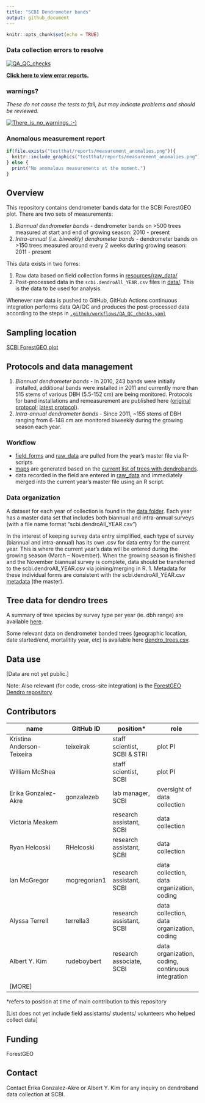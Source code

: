 ```yaml
---
title: "SCBI Dendrometer bands"
output: github_document
---
```


<!-- README.md is generated from README.Rmd. Please edit that file -->

```r
knitr::opts_chunk$set(echo = TRUE)
```

### Data collection errors to resolve

[![QA_QC_checks](https://github.com/SCBI-ForestGEO/Dendrobands/workflows/QA_QC_checks/badge.svg)](https://github.com/SCBI-ForestGEO/Dendrobands/actions)

**[Click here to view error reports.](https://github.com/SCBI-ForestGEO/Dendrobands/tree/master/testthat/reports)**

### warnings? 
*These do not cause the tests to fail, but may indicate problems and should be reviewed.*

[![There_is_no_warnings_:-)](testthat/reports/warnings.png)](https://github.com/SCBI-ForestGEO/Dendrobands/tree/master/testthat/reports/warnings)


### Anomalous measurement report

```r
if(file.exists("testthat/reports/measurement_anomalies.png")){
  knitr::include_graphics("testthat/reports/measurement_anomalies.png")
} else {
  print("No anomalous measurements at the moment.")
}
```



## Overview 

This repository contains dendrometer bands data for the SCBI ForestGEO plot. There are two sets of measurements: 

1. *Biannual dendrometer bands* - dendrometer bands on >500 trees measured at start and end of growing season: 2010 - present
2. *Intra-annual (i.e. biweekly) dendrometer bands* - dendrometer bands on >150 trees measured around every 2 weeks during growing season: 2011 - present

This data exists in two forms:

1. Raw data based on field collection forms in [resources/raw_data/](https://github.com/SCBI-ForestGEO/Dendrobands/tree/master/resources/raw_data/)
1. Post-processed data in the `scbi.dendroAll_YEAR.csv` files in [data/](https://github.com/SCBI-ForestGEO/Dendrobands/tree/master/data/). This is the data to be used for analysis.

Whenever raw data is pushed to GitHub, GitHub Actions continuous integration performs data QA/QC and produces the post-processed data according to the steps in [`.github/workflows/QA_QC_checks.yaml`](https://github.com/SCBI-ForestGEO/Dendrobands/tree/master/.github/workflows/QA_QC_checks.yaml)

## Sampling location
[SCBI ForestGEO plot](https://forestgeo.si.edu/sites/north-america/smithsonian-conservation-biology-institute)


## Protocols and data management

1. *Biannual dendrometer bands* - In 2010, 243 bands were initially installed, additional bands were installed in 2011 and currently more than 515 stems of various DBH (5.5-152 cm) are being monitored. Protocols for band installations and remeasurement are published here ([original protocol](https://forestgeo.si.edu/sites/default/files/metal_band_dendrometer_protocol_done_1.pdf); [latest protocol](https://docs.google.com/document/d/1kCG22EAEnOVxw9Z-cPPvrHIzvRFE-j0U7anTmhJbkqM/edit)).
1. *Intra-annual dendrometer bands* - Since 2011, ~155 stems of DBH ranging from 6-148 cm are monitored biweekly during the growing season each year.

### Workflow

- [field_forms](https://github.com/SCBI-ForestGEO/Dendrobands/tree/master/resources/field_forms) and [raw_data](https://github.com/SCBI-ForestGEO/Dendrobands/tree/master/resources/raw_data) are pulled from the year's master file via R-scripts
- [maps](https://github.com/SCBI-ForestGEO/Dendrobands/tree/master/resources/maps) are generated based on the [current list of trees with dendrobands](https://github.com/SCBI-ForestGEO/Dendrobands/blob/master/data/dendro_trees.csv). 
- data recorded in the field are entered in [raw_data](https://github.com/SCBI-ForestGEO/Dendrobands/tree/master/resources/raw_data) and immediately merged into the current year's master file using an R script.

### Data organization

A dataset for each year of collection is found in the [data folder](https://github.com/SCBI-ForestGEO/Dendrobands/tree/master/data). Each year has a master data set that includes both biannual and intra-annual surveys (with a file name format "scbi.dendroAll_YEAR.csv")

In the interest of keeping survey data entry simplified, each type of survey (biannual and intra-annual) has its own .csv for data entry for the current year. This is where the current year’s data will be entered during the growing season (March – November). When the growing season is finished and the November biannual survey is complete, data should be transferred to the scbi.dendroAll_YEAR.csv via joining/merging in R. 
1.	Metadata for these individual forms are consistent with the scbi.dendroAll_YEAR.csv [metadata](https://github.com/SCBI-ForestGEO/Dendrobands/blob/master/data/metadata/scbi.dendroALL_%5BYEAR%5D_metadata.csv) (the master).

## Tree data for dendro trees
A summary of tree species by survey type per year (ie. dbh range) are available [here](https://github.com/SCBI-ForestGEO/Dendrobands/tree/master/results/dendro_trees_dbhcount).

Some relevant data on dendrometer banded trees (geographic location, date started/end, mortalitity year, etc) is available here [dendro_trees.csv](https://github.com/SCBI-ForestGEO/Dendrobands/blob/master/data/dendro_trees.csv).

## Data use

[Data are not yet public.]


Note: Also relevant (for code, cross-site integration) is the [ForestGEO Dendro repository](https://github.com/forestgeo/dendro).

## Contributors

| name | GitHub ID| position* | role |
| -----| ---- | ---- |---- |
| Kristina Anderson-Teixeira | teixeirak | staff scientist, SCBI & STRI | plot PI |
| William McShea |  | staff scientist, SCBI | plot PI |
| Erika Gonzalez-Akre | gonzalezeb | lab manager, SCBI | oversight of data collection |
| Victoria Meakem |  | research assistant, SCBI |  data collection |
| Ryan Helcoski | RHelcoski | research assistant, SCBI | data collection |
| Ian McGregor | mcgregorian1 | research assistant, SCBI | data collection, data organization, coding |
| Alyssa Terrell | terrella3 | research assistant, SCBI | data collection, data organization, coding |
| Albert Y. Kim | rudeboybert | research associate, SCBI | data organization, coding, continuous integration |
| [MORE]| | | |
 
*refers to position at time of main contribution to this repository

[List does not yet include field assistants/ students/ volunteers who helped collect data]

## Funding 
ForestGEO 

## Contact
Contact Erika Gonzalez-Akre or Albert Y. Kim for any inquiry on dendroband data collection at SCBI.

